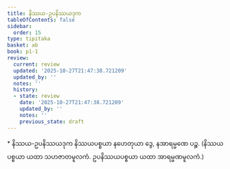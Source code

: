 ```yaml
---
title: နိဿယ-ဥပနိဿယဒုက
tableOfContents: false
sidebar:
  order: 15
type: tipitaka
basket: ab
book: p1-1
review:
  current: review
  updated: '2025-10-27T21:47:38.721209'
  updated_by: ''
  notes: ''
  history:
  - state: review
    date: '2025-10-27T21:47:38.721209'
    updated_by: ''
    notes: ''
    previous_state: draft
---
```



<ReviewStatus review={frontmatter.review} showDetails={true} />

<HypothesisAnnotation frontmatter={frontmatter} />

<DynamicBreadcrumb />

<Paragraph type="center" book="p1-1">
* နိဿယ-ဥပနိဿယဒုက
</Paragraph>

<Division number="69" book="p1-1" e="ch" v="36" p="26">

<Paragraph number="301" book="p1-1">
နိဿယပစ္စယာ နဟေတုယာ ဒွေ, နအာရမ္မဏေ ပဉ္စ.

</Paragraph>
</Division>

<Paragraph number="302" type="center" book="p1-1">
(နိဿယပစ္စယာ ယထာ သဟဇာတမူလကံ. ဥပနိဿယပစ္စယာ ယထာ အာရမ္မဏမူလကံ.)
</Paragraph>